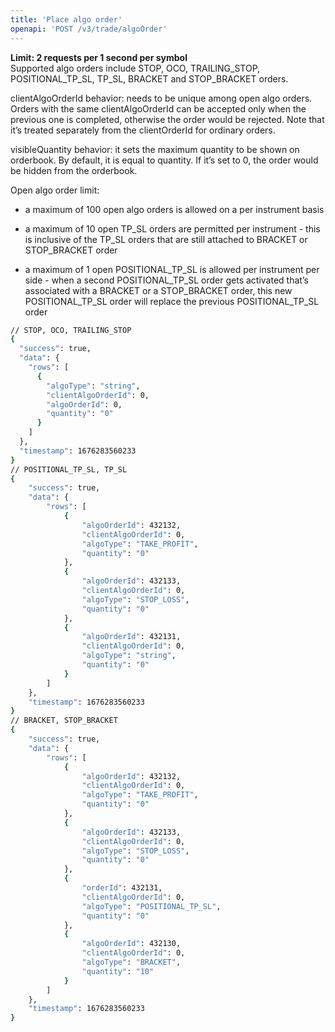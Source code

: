 ```yaml
---
title: 'Place algo order'
openapi: 'POST /v3/trade/algoOrder'
---
```

**Limit: 2 requests per 1 second per symbol**  
Supported algo orders include STOP, OCO, TRAILING_STOP, POSITIONAL_TP_SL, TP_SL, BRACKET and STOP_BRACKET orders.

clientAlgoOrderId behavior: needs to be unique among open algo orders. Orders with the same clientAlgoOrderId can be accepted only when the previous one is completed, otherwise the order would be rejected.  Note that it’s treated separately from the clientOrderId for ordinary orders.

visibleQuantity behavior: it sets the maximum quantity to be shown on orderbook. By default, it is equal to quantity.  If it’s set to 0, the order would be hidden from the orderbook.

Open algo order limit:

- a maximum of 100 open algo orders is allowed on a per instrument basis

- a maximum of 10 open TP_SL orders are permitted per instrument - this is inclusive of the TP_SL orders that are still attached to BRACKET or STOP_BRACKET order

- a maximum of 1 open POSITIONAL_TP_SL is allowed per instrument per side - when a second POSITIONAL_TP_SL order gets activated that’s associated with a BRACKET or a STOP_BRACKET order, this new POSITIONAL_TP_SL order will replace the previous POSITIONAL_TP_SL order


<ResponseExample>

```bash
// STOP, OCO, TRAILING_STOP
{
  "success": true,
  "data": {
    "rows": [
      {
        "algoType": "string",
        "clientAlgoOrderId": 0,
        "algoOrderId": 0,
        "quantity": "0"
      }
    ]
  },
  "timestamp": 1676283560233
}
// POSITIONAL_TP_SL, TP_SL
{
    "success": true,
    "data": {
        "rows": [
            {
                "algoOrderId": 432132,
                "clientAlgoOrderId": 0,
                "algoType": "TAKE_PROFIT",
                "quantity": "0"
            },
            {
                "algoOrderId": 432133,
                "clientAlgoOrderId": 0,
                "algoType": "STOP_LOSS",
                "quantity": "0"
            },
            {
                "algoOrderId": 432131,
                "clientAlgoOrderId": 0,
                "algoType": "string",
                "quantity": "0"
            }
        ]
    },
    "timestamp": 1676283560233
}
// BRACKET, STOP_BRACKET
{
    "success": true,
    "data": {
        "rows": [
            {
                "algoOrderId": 432132,
                "clientAlgoOrderId": 0,
                "algoType": "TAKE_PROFIT",
                "quantity": "0"
            },
            {
                "algoOrderId": 432133,
                "clientAlgoOrderId": 0,
                "algoType": "STOP_LOSS",
                "quantity": "0"
            },
            {
                "orderId": 432131,
                "clientAlgoOrderId": 0,
                "algoType": "POSITIONAL_TP_SL",
                "quantity": "0"
            },
            {
                "algoOrderId": 432130,
                "clientAlgoOrderId": 0,
                "algoType": "BRACKET",
                "quantity": "10"
            }
        ]
    },
    "timestamp": 1676283560233
}
```

</ResponseExample>


